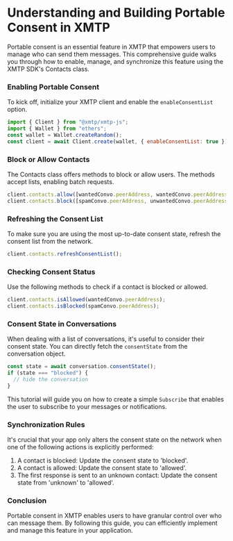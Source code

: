 
# Understanding and Building Portable Consent in XMTP

Portable consent is an essential feature in XMTP that empowers users to manage who can send them messages. This comprehensive guide walks you through how to enable, manage, and synchronize this feature using the XMTP SDK's Contacts class.

<div className="widget-container" style={{ padding: "0px", height: "400px" }}>
  <FloatingInbox env="production" isContained={true} isConsent={true} />
</div>

### Enabling Portable Consent

To kick off, initialize your XMTP client and enable the `enableConsentList` option.

```jsx
import { Client } from "@xmtp/xmtp-js";
import { Wallet } from "ethers";
const wallet = Wallet.createRandom();
const client = await Client.create(wallet, { enableConsentList: true });
```

### Block or Allow Contacts

The Contacts class offers methods to block or allow users. The methods accept lists, enabling batch requests.

```jsx
client.contacts.allow([wantedConvo.peerAddress, wantedConvo.peerAddress]);
client.contacts.block([spamConvo.peerAddress, unwantedConvo.peerAddress]);
```

### Refreshing the Consent List

To make sure you are using the most up-to-date consent state, refresh the consent list from the network.

```jsx
client.contacts.refreshConsentList();
```

### Checking Consent Status

Use the following methods to check if a contact is blocked or allowed.

```jsx
client.contacts.isAllowed(wantedConvo.peerAddress);
client.contacts.isBlocked(spamConvo.peerAddress);
```

### Consent State in Conversations

When dealing with a list of conversations, it's useful to consider their consent state. You can directly fetch the `consentState` from the conversation object.

```jsx
const state = await conversation.consentState();
if (state === "blocked") {
  // hide the conversation
}
```

This tutorial will guide you on how to create a simple `Subscribe` that enables the user to subscribe to your messages or notifications.

### Synchronization Rules

It's crucial that your app only alters the consent state on the network when one of the following actions is explicitly performed:

1. A contact is blocked: Update the consent state to 'blocked'.
2. A contact is allowed: Update the consent state to 'allowed'.
3. The first response is sent to an unknown contact: Update the consent state from 'unknown' to 'allowed'.

### Conclusion

Portable consent in XMTP enables users to have granular control over who can message them. By following this guide, you can efficiently implement and manage this feature in your application.
